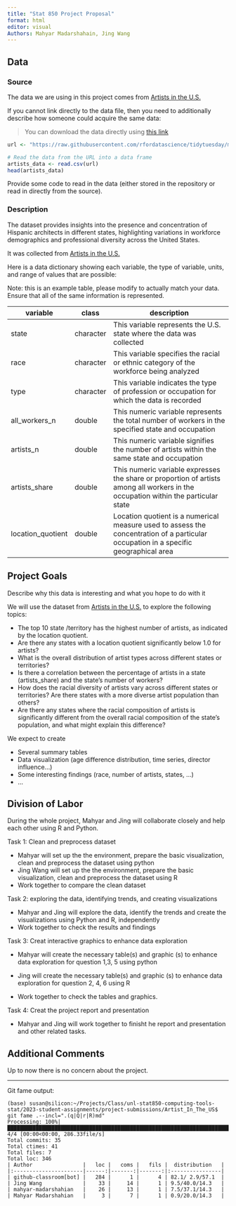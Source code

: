 ```yaml
---
title: "Stat 850 Project Proposal"
format: html
editor: visual
Authors: Mahyar Madarshahain, Jing Wang
---
```


## Data

### Source

The data we are using in this project comes from [Artists in the U.S.](https://www.arts.gov/impact/research/arts-data-profile-series/adp-31/data-tables)

If you cannot link directly to the data file, then you need to additionally describe how someone could acquire the same data:

> You can download the data directly using [this link](https://github.com/rfordatascience/tidytuesday/blob/master/data/2022/2022-09-27/artists.csv)

```r
url <- "https://raw.githubusercontent.com/rfordatascience/tidytuesday/master/data/2022/2022-09-27/artists.csv"

# Read the data from the URL into a data frame
artists_data <- read.csv(url)
head(artists_data)
```

Provide some code to read in the data (either stored in the repository or read in directly from the source).

### Description

The dataset provides insights into the presence and concentration of Hispanic architects in different states, highlighting variations in workforce demographics and professional diversity across the United States.

It was collected from [Artists in the U.S.](https://raw.githubusercontent.com/rfordatascience/tidytuesday/master/data/2022/2022-09-27/artists.csv)

Here is a data dictionary showing each variable, the type of variable, units, and range of values that are possible:

Note: this is an example table, please modify to actually match your data. Ensure that all of the same information is represented.

| variable          | class     | description                                                                                                                          |
|-----------|-----------|--------------------------------------------------|
| state             | character | This variable represents the U.S. state where the data was collected                                                                 |
| race              | character | This variable specifies the racial or ethnic category of the workforce being analyzed                                                |
| type              | character | This variable indicates the type of profession or occupation for which the data is recorded                                          |
| all_workers_n     | double    | This numeric variable represents the total number of workers in the specified state and occupation                                   |
| artists_n         | double    | This numeric variable signifies the number of artists within the same state and occupation                                           |
| artists_share     | double    | This numeric variable expresses the share or proportion of artists among all workers in the occupation within the particular state   |
| location_quotient | double    | Location quotient is a numerical measure used to assess the concentration of a particular occupation in a specific geographical area |

## Project Goals

Describe why this data is interesting and what you hope to do with it

We will use the dataset from [Artists in the U.S.](https://github.com/rfordatascience/tidytuesday/blob/master/data/2022/2022-09-27/artists.csv) to explore the following topics:

-   The top 10 state /territory has the highest number of artists, as indicated by the location quotient.
-   Are there any states with a location quotient significantly below 1.0 for artists?
-   What is the overall distribution of artist types across different states or territories?
-   Is there a correlation between the percentage of artists in a state (artists_share) and the state's number of workers?
-   How does the racial diversity of artists vary across different states or territories? Are there states with a more diverse artist population than others?
-   Are there any states where the racial composition of artists is significantly different from the overall racial composition of the state's population, and what might explain this difference?

We expect to create

-   Several summary tables
-   Data visualization (age difference distribution, time series, director influence...)
-   Some interesting findings (race, number of artists, states, ...)
-   ...

## Division of Labor

During the whole project, Mahyar and Jing will collaborate closely and help each other using R and Python.

Task 1: Clean and preprocess dataset

-   Mahyar will set up the the environment, prepare the basic visualization, clean and preprocess the dataset using python
-   Jing Wang will set up the the environment, prepare the basic visualization, clean and preprocess the dataset using R
-   Work together to compare the clean dataset

Task 2: exploring the data, identifying trends, and creating visualizations

-   Mahyar and Jing will explore the data, identify the trends and create the visualizations using Python and R, independently
-   Work together to check the results and findings

Task 3: Creat interactive graphics to enhance data exploration

-   Mahyar will create the necessary table(s) and graphic (s) to enhance data exploration for question 1,3, 5 using python

-   Jing will create the necessary table(s) and graphic (s) to enhance data exploration for question 2, 4, 6 using R

-   Work together to check the tables and graphics.

Task 4: Creat the project report and presentation

-   Mahyar and Jing will work together to finisht he report and presentation and other related tasks.

## Additional Comments

Up to now there is no concern about the project.

---

Git fame output:
```
(base) susan@silicon:~/Projects/Class/unl-stat850-computing-tools-stat/2023-student-assignments/project-submissions/Artist_In_The_US$ git fame .--incl=".(q|Q|r|R)md"
Processing: 100%|██████████████████████████████████████████████████████████████████████████████████████████████| 4/4 [00:00<00:00, 286.33file/s]
Total commits: 35
Total ctimes: 41
Total files: 7
Total loc: 346
| Author                |   loc |   coms |   fils |  distribution   |
|:----------------------|------:|-------:|-------:|:----------------|
| github-classroom[bot] |   284 |      1 |      4 | 82.1/ 2.9/57.1  |
| Jing Wang             |    33 |     14 |      1 | 9.5/40.0/14.3   |
| mahyar-madarshahian   |    26 |     13 |      1 | 7.5/37.1/14.3   |
| Mahyar Madarshahian   |     3 |      7 |      1 | 0.9/20.0/14.3   |
```
